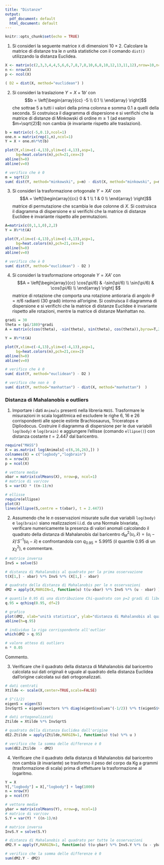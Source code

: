 ```yaml
---
title: "Distanze"
output:
  pdf_document: default
  html_document: default
---
```


```r
knitr::opts_chunk$set(echo = TRUE)
```


1. Si consideri la seguente matrice `X` di dimensioni $10 \times 2$. Calcolare la matrice di distanze tra le $n$ unità statistiche con il comando `dist()` utilizzando la distanza Euclidea. 

```r
X <- matrix(c(2,3,3,4,4,5,6,6,7,8,7,8,10,6,8,10,12,13,11,12),nrow=10,ncol=2)
n <- nrow(X)
p <- ncol(X)

( D2 = dist(X, method="euclidean") )
```


2. Si consideri la traslazione $Y = X + 1b'$ con
$$b = \left[\begin{array}{cc}
-5 \\
0.1 \\
\end{array}
\right]$$
che sottrae 5 a tutti i valori della
prima colonna e somma 0.1 a quelli della seconda. Si costruisca il diagramma di dispersione e si verifichi che la matrice di distanze di Minkowski di ordine $m\geq 1$ (ad esempio $m=\sqrt{2}$) non cambia (è invariante rispetto alle traslazioni). 

```r
b = matrix(c(-5,0.1),ncol=1)
one.n = matrix(rep(1,n),ncol=1)
Y = X + one.n%*%t(b)

plot(Y,xlim=c(-4,13),ylim=c(-4,13),asp=1,
     bg=heat.colors(n),pch=21,cex=2)
abline(h=0)
abline(v=0)

# verifico che è 0
m = sqrt(2)
sum( dist(Y, method="minkowski", p=m) - dist(X, method="minkowski", p=m) )
```



3. Si consideri la trasformazione ortogonale $Y = XA'$ con
$$A = \left[\begin{array}{cc}
0 & 1 \\
1 & 0   \\
\end{array}
\right]$$ matrice di permutazione che scambia le due colonne di $X$. Si costruisca il diagramma di dispersione e si verifichi che la matrice di distanze Euclidee è invariante rispetto alle permutazioni. 


```r
A=matrix(c(0,1,1,0),2,2)
Y = X%*%t(A)

plot(Y,xlim=c(-4,13),ylim=c(-4,13),asp=1,
     bg=heat.colors(n),pch=21,cex=2)
abline(h=0)
abline(v=0)

# verifico che è 0
sum( dist(Y, method="euclidean") - D2 )

```



4. Si consideri la trasformazione ortogonale $Y = XA'$ con
$$A = \left[\begin{array}{cc}
\cos(\pi/6) &  -\sin(\pi/6)  \\
 \sin(\pi/6) & \cos(\pi/6)   \\
\end{array}
\right] $$
 matrice di rotazione che comporta una rotazione antioraria di angolo $\theta=\pi/6$ radianti (30 gradi) intorno all'origine. Si costruisca il diagramma di dispersione e si verifichi che la matrice di distanze Euclidee è invariante rispetto alle rotazioni, mentre la matrice di distanze Manhattan no. 


```r
gradi = 30
theta = (pi/180)*gradi
A = matrix(c(cos(theta), -sin(theta), sin(theta), cos(theta)),byrow=T,2,2)

Y = X%*%t(A)

plot(Y,xlim=c(-4,13),ylim=c(-4,13),asp=1,
     bg=heat.colors(n),pch=21,cex=2)
abline(h=0)
abline(v=0)

# verifico che è 0
sum( dist(Y, method="euclidean") - D2 )

# verifico che non è  0
sum( dist(Y, method="manhattan") - dist(X, method="manhattan")  )

```

### Distanza di Mahalanobis e outliers

1. Importare i dati `Animals` presenti nella libreria `MASS`. 
Trasformare le misurazioni in scala logatitmica ed escludere le righe 6, 16 e 26 corrispondenti alle specie estinte Brachiosaurus, Triceratops e Dipliodocus. Costruire il diagramma di dispersione per le due variabili `log(body)` e `log(brain)` e aggiungere l'ellisse (comando `ellipse()`) con distanza costante $t=2.447$ dal baricentro.

```r
require("MASS")
X = as.matrix( log(Animals[-c(6,16,26),]) )
colnames(X) = c("logbody","logbrain")
n = nrow(X)
p = ncol(X)

# vettore medie
xbar = matrix(colMeans(X), nrow=p, ncol=1)
# matrice di var/cov
S = var(X) * ((n-1)/n)

# ellisse
require(ellipse)
plot(X)
lines(ellipse(S,centre = t(xbar), t = 2.447))
```


2. Assumendo che le $n$ osservazioni misurate sulle due variabili `log(body)` e `log(brain)` siano realizzazioni i.i.d. da una Normale bivariata, verificare numericamente la presenza di valori anomali calcolando il quadrato della distanza di Mahalanobis dal baricentro $d_M^2(u_i,\bar{x}) = (u_i - \bar{x})' S^{-1} (u_i - \bar{x})$ e confrontandola con  $q_{0.95} = 5.9915$ (il quantile  0.95 di un $\chi^{2}_2$), e commentare. 

```r
# matrice inversa
InvS = solve(S)

# distanza di Mahalanobis al quadrato per la prima osservazione
t(X[1,] - xbar) %*% InvS %*% (X[1,] - xbar)

# quadrato della distanza di Mahalanobis per le n osservazioni
dM2 = apply(X,MARGIN=1, function(u) t(u-xbar) %*% InvS %*% (u - xbar) )

# quantile 0.95 di una distribuzione Chi-quadrato con p=2 gradi di libertà
q.95 = qchisq(0.95, df=2)

# grafico 
plot(dM2, xlab="unità statistica", ylab="distanza di Mahalanobis al quadrato")
abline(h=q.95)

# individuo la riga corrispondente all'outlier
which(dM2 > q.95)

# valore atteso di outliers 
n * 0.05
```

Commento. 


3. Verificare che il quadrato della distanza di Mahalanobis dal baricentro calcolata sui dati originali è uguale al quadrato della distanza Euclidea dall'origine calcolata sui dati ortogonalizzati. 

```r
# dati centrati
Xtilde <- scale(X,center=TRUE,scale=FALSE)

# S^(1/2)
eigenS = eigen(S)
InvSqrtS = eigenS$vectors %*% diag(eigenS$values^(-1/2)) %*% t(eigenS$vectors) 

# dati ortogonalizzati
Ztilde = Xtilde %*% InvSqrtS 

# quadrato della distanza Euclidea dall'origine
dE2.Ztilde = apply(Ztilde,MARGIN=1, function(u) t(u) %*% u )

# verifico che la somma delle differenze è 0
sum(dE2.Ztilde  - dM2)
```


4. Verificare che il quadrato della distanza di Mahalanobis dal baricentro non cambia (è invariante) se trasformo il peso del corpo da Kg a grammi (trasformazione di scala) prima di effettuare la trasformazione al logaritmo.

```r

Y = X
Y[,"logbody"] = X[,"logbody"] + log(1000)
n = nrow(Y)
p = ncol(Y)

# vettore medie
ybar = matrix(colMeans(Y), nrow=p, ncol=1)
# matrice di var/cov
S.Y = var(Y) * ((n-1)/n)

# matrice inversa
InvS.Y = solve(S.Y)

# distanza di Mahalanobis al quadrato per tutte le osservazioni
dM2.Y = apply(Y,MARGIN=1, function(u) t(u-ybar) %*% InvS.Y %*% (u - ybar) )

# verifico che la somma delle differenze è 0
sum(dM2.Y - dM2)

```




